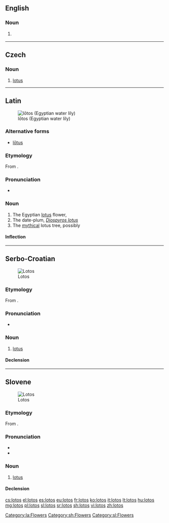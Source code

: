 ==English==

===Noun===
{{en-noun|?}}

# {{context|botany|lang=en}} {{dated form of|lotus|lang=en}}

{{Webster 1913}}

----

==Czech==

===Noun===
{{cs-noun|g=m}}

# [[lotus]]

----

==Latin==
[[File:Nymphaea caerulea flower.JPG|thumb|lōtos (Egyptian water lily)]]

===Alternative forms===
* [[lotus#Latin|lōtus]]

===Etymology===
From {{etyl|grc|la}} {{term|λωτός|lang=grc}}.

===Pronunciation===
* {{a|Classical}} {{IPA|/ˈloː.tos/|lang=la}}

===Noun===
{{la-noun|lōtos||lōtī|m|second}}

# The Egyptian [[lotus]] flower, {{taxlink|Nymphaea caerulea|species|noshow=1}}
# The date-plum, ''[[Diospyros lotus]]''
# The [[mythical]] lotus tree, possibly {{taxlink|Ziziphus lotus|species|noshow=1}}

====Inflection====
{{la-decl-2nd-Greek|lōt}}

[[Category:la:Flowers]]

----

==Serbo-Croatian==
[[File:Nymphaea King of the Blues 0801.jpg|thumb|Lotos]]

===Etymology===
From {{etyl|grc|sh}} {{term|λωτός|lang=grc}}.

===Pronunciation===
* {{IPA|/lôtos/|lang=sh}}

===Noun===
{{sh-noun|g=m|head=lȍtos|r|лотос|ло̏тос}}

# [[lotus]]

====Declension====
{{sh-decl-noun
|lotos|lotosi
|lotosa|lotosa
|lotosu|lotosima
|lotos|lotose
|lotose|lotosi
|lotosu|lotosima
|lotosom|lotosima
}}

[[Category:sh:Flowers]]

----

==Slovene==
[[File:Nymphaea nouchali, Madhabpur Tea Garden, Srimangal.jpg|thumb|Lotos]]

===Etymology===
From {{etyl|grc|sl}} {{term|λωτός|lang=grc}}.

===Pronunciation===
* {{IPA|lang=sl|/ˈlóːtɔs/}}
* {{sl-tonal|lọ̑tos}}

===Noun===
{{sl-noun|lótos|m-in|lótosa|lótosi}}

# [[lotus]]

====Declension====
{{sl-decl-noun-m|lótos}}

[[Category:sl:Flowers]]

[[cs:lotos]]
[[el:lotos]]
[[es:lotos]]
[[eu:lotos]]
[[fr:lotos]]
[[ko:lotos]]
[[it:lotos]]
[[lt:lotos]]
[[hu:lotos]]
[[mg:lotos]]
[[pl:lotos]]
[[sl:lotos]]
[[sr:lotos]]
[[sh:lotos]]
[[vi:lotos]]
[[zh:lotos]]